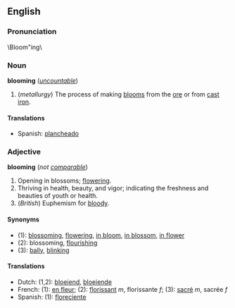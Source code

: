 ==English==
===Pronunciation===
\Bloom"ing\

===Noun===
'''blooming'''  (''[[uncountable]]'')

#(''metallurgy'') The process of making [[bloom]]s from the [[ore]] or from [[cast]] [[iron]].

====Translations====
*Spanish: [[plancheado]]

===Adjective===
'''blooming''' (''not [[comparable]]'')

#Opening in blossoms; [[flower]]ing.
#Thriving in health, beauty, and vigor; indicating the freshness and beauties of youth or health.
#(''British'') Euphemism for [[bloody]].

====Synonyms====
*(1): [[blossoming]], [[flowering]], [[in bloom]], [[in blossom]], [[in flower]]
*(2): blossoming, [[flourishing]]
*(3): [[bally]], [[blinking]]

====Translations====
*Dutch: (1,2): [[bloeiend]], [[bloeiende]]
*French: (1): [[en fleur]]; (2): [[florissant]] ''m'', florissante ''f''; (3): [[sacré]] ''m'', sacrée ''f''
*Spanish: (1): [[floreciente]]